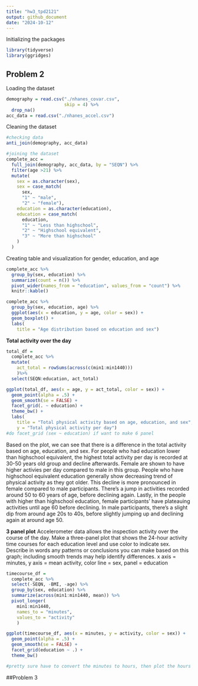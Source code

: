 ```yaml
---
title: "hw3_tpd2121"
output: github_document
date: "2024-10-12"
---
```


Initializing the packages
```r
library(tidyverse)
library(ggridges)
```

## Problem 2

Loading the dataset
```r
demography = read.csv("./nhanes_covar.csv", 
                      skip = 4) %>% 
  drop_na()
acc_data = read.csv("./nhanes_accel.csv")
```

Cleaning the dataset
```r
#checking data
anti_join(demography, acc_data)

#joining the dataset
complete_acc = 
  full_join(demography, acc_data, by = "SEQN") %>% 
  filter(age >21) %>% 
  mutate(
    sex = as.character(sex),
    sex = case_match(
      sex,
      "1" ~ "male",
      "2" ~ "female"), 
    education = as.character(education),
    education = case_match(
      education,
      "1" ~ "Less than highschool",
      "2" ~ "Highschool equivalent",
      "3" ~ "More than highschool"
    )
  )
```

Creating table and visualization for gender, education, and age
```r
complete_acc %>% 
  group_by(sex, education) %>% 
  summarize(count = n()) %>% 
  pivot_wider(names_from = "education", values_from = "count") %>% 
  knitr::kable()
```

```r
complete_acc %>% 
  group_by(sex, education, age) %>% 
  ggplot(aes(x = education, y = age, color = sex)) + 
  geom_boxplot() + 
  labs(
    title = "Age distribution based on education and sex")
```

**Total activity over the day**

```r
total_df = 
  complete_acc %>% 
  mutate(
    act_total = rowSums(across(c(min1:min1440)))
    )%>% 
  select(SEQN:education, act_total)
```

```r
ggplot(total_df, aes(x = age, y = act_total, color = sex)) + 
  geom_point(alpha = .5) +
  geom_smooth(se = FALSE) + 
  facet_grid(. ~ education) + 
  theme_bw() +
  labs(
    title = "Total physical activity based on age, education, and sex",
    y = "Total physical activity per day")
#do facet_grid (sex ~ education) if want to make 6 panel
```

Based on the plot, we can see that there is a difference in the total activity based on age, education, and sex. For people who had education lower than highschool equivalent, the highest total activity per day is recorded at 30-50 years old group and decline afterwards. Female are shown to have higher activies per day compared to male in this group. People who have highschool equivalent education generally show decreasing trend of physical activity as they got older. This decline is more pronounced in female compared to male participants. There's a jump in activities recorded around 50 to 60 years of age, before declining again. Lastly, in the people with higher than highschool education, female participants' have plateauing activities until age 60 before declining. In male participants, there's a slight dip from around age 20s to 40s, before slightly jumping up and declining again at around age 50. 

**3 panel plot**
Accelerometer data allows the inspection activity over the course of the day. Make a three-panel plot that shows the 24-hour activity time courses for each education level and use color to indicate sex. Describe in words any patterns or conclusions you can make based on this graph; including smooth trends may help identify differences.
x axis = minutes, y axis = mean activity, color line = sex, panel = education

```r
timecourse_df = 
  complete_acc %>% 
  select(-SEQN, -BMI, -age) %>% 
  group_by(sex, education) %>% 
  summarize(across(min1:min1440, mean)) %>% 
  pivot_longer(
    min1:min1440,
    names_to = "minutes",
    values_to = "activity"
    )
```

```r
ggplot(timecourse_df, aes(x = minutes, y = activity, color = sex)) + 
  geom_point(alpha = .5) +
  geom_smooth(se = FALSE) + 
  facet_grid(education ~ .) + 
  theme_bw()

#pretty sure have to convert the minutes to hours, then plot the hours to the data
```

##Problem 3
